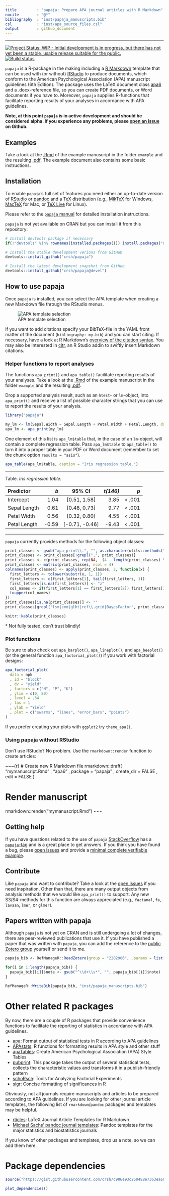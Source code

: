 ```yaml
---
title         : "papaja: Prepare APA journal articles with R Markdown"
nocite        : "@*"
bibliography  : "inst/papaja_manuscripts.bib"
csl           : "inst/apa_source_files.csl"
output        : github_document
---
```


<!-- README.md is generated from README.Rmd. Please edit that file -->

---

[![Project Status: WIP - Initial development is in progress, but there has not yet been a stable, usable release suitable for the public.](http://www.repostatus.org/badges/latest/wip.svg)](http://www.repostatus.org/#wip) [![Build status](https://travis-ci.org/crsh/papaja.svg?branch=master)](https://travis-ci.org/crsh/papaja)

`papaja` is a R-package in the making including a [R Markdown](http://rmarkdown.rstudio.com/) template that can be used with (or without) [RStudio](http://www.rstudio.com/) to produce documents, which conform to the American Psychological Association (APA) manuscript guidelines (6th Edition). The package uses the LaTeX document class [apa6](http://www.ctan.org/pkg/apa6) and a .docx-reference file, so you can create PDF documents, or Word documents if you have to. Moreover, `papaja` supplies R-functions that facilitate reporting results of your analyses in accordance with APA guidelines.

**Note, at this point `papaja` is in active development and should be considered alpha. If you experience any problems, please [open an issue](https://github.com/crsh/papaja/issues) on Github.**
  

## Examples
Take a look at the [.Rmd](https://github.com/crsh/papaja/blob/master/example/example.Rmd) of the example manuscript in the folder `example` and the resulting [.pdf](https://raw.githubusercontent.com/crsh/papaja/master/example/example.pdf). The example document also contains some basic instructions.


## Installation

To enable `papaja`'s full set of features you need either an up-to-date version of [RStudio](http://www.rstudio.com/) or [pandoc](http://johnmacfarlane.net/pandoc/) and a [TeX](http://de.wikipedia.org/wiki/TeX) distribution (e.g., [MikTeX](http://miktex.org/) for Windows, [MacTeX](https://tug.org/mactex/) for Mac, or [TeX Live](http://www.tug.org/texlive/) for Linux).

Please refer to the [`papaja` manual](https://crsh.github.io/papaja_man/introduction.html#getting-started) for detailed installation instructions.

`papaja` is not yet available on CRAN but you can install it from this repository:

```r
# Install devtools package if necessary
if(!"devtools" %in% rownames(installed.packages())) install.packages("devtools")

# Install the stable development verions from GitHub
devtools::install_github("crsh/papaja")

# Install the latest development snapshot from GitHub
devtools::install_github("crsh/papaja@devel")
```


## How to use papaja
Once `papaja` is installed, you can select the APA template when creating a new Markdown file through the RStudio menus.

![APA template selection](inst/images/template_selection.png)

If you want to add citations specify your BibTeX-file in the YAML front matter of the document (`bibliography: my.bib`) and you can start citing. If necessary, have a look at R Markdown's [overview of the citation syntax](http://rmarkdown.rstudio.com/authoring_bibliographies_and_citations.html). You may also be interested in [citr](https://github.com/crsh/citr), an R Studio addin to swiftly insert Markdown citations.

### Helper functions to report analyses
The functions `apa_print()` and `apa_table()` facilitate reporting results of your analyses. Take a look at the [.Rmd](https://github.com/crsh/papaja/blob/master/example/example.Rmd) of the example manuscript in the folder `example` and the resulting [.pdf](https://raw.githubusercontent.com/crsh/papaja/master/example/example.pdf).

Drop a supported analysis result, such as an `htest`- or `lm`-object, into `apa_print()` and receive a list of possible character strings that you can use to report the results of your analysis.

```r
library("papaja")
```

```r
my_lm <- lm(Sepal.Width ~ Sepal.Length + Petal.Width + Petal.Length, data = iris)
apa_lm <- apa_print(my_lm)
```

One element of this list is `apa_lm$table` that, in the case of an `lm`-object, will contain a complete regression table. Pass `apa_lm$table` to `apa_table()` to turn it into a proper table in your PDF or Word document (remember to set the chunk option `results = "asis"`).

```r
apa_table(apa_lm$table, caption = "Iris regression table.")
```

<!-- GitHub markdown doesn't support MathJax -->

---

Table. *Iris regression table.*

| Predictor     | *b*   | 95% CI          | *t(146)*   | *p*       |
|:--------------|------:|:---------------:|-----------:|----------:|
| Intercept     | 1.04  |  [0.51, 1.58]   | 3.85       | &lt; .001 |
| Sepal Length  | 0.61  |  [0.48, 0.73]   | 9.77       | &lt; .001 |
| Petal Width   | 0.56  |  [0.32, 0.80]   | 4.55       | &lt; .001 |
| Petal Length  | -0.59 |  [-0.71, -0.46] | -9.43      | &lt; .001 |

---

`papaja` currently provides methods for the following object classes:

```r
print_classes <- gsub("apa_print\\.", "", as.character(utils::methods("apa_print")))
print_classes <- print_classes[!grepl(",", print_classes)]
print_classes <- c(print_classes, rep(NA,  (4 - length(print_classes) %% 4) * (length(print_classes) %% 4 > 0)))
print_classes <- matrix(print_classes, ncol = 4)
colnames(print_classes) <- apply(print_classes, 2, function(x) {
  first_letters <- tolower(substr(x, 1, 1))
  first_letters <- c(first_letters[1], tail(first_letters, 1))
  first_letters[is.na(first_letters)] <- "z"
  col_names <- if(first_letters[1] == first_letters[2]) first_letters[1] else paste(first_letters, collapse = "-")
  toupper(col_names)
})
print_classes[is.na(print_classes)] <- ""
print_classes[grepl("lsm|emm|glht|ref\\.grid|BayesFactor", print_classes)] <- paste0(print_classes[grepl("lsm|emm|glht|ref\\.grid|BayesFactor", print_classes)], "<sup>*</sup>")

knitr::kable(print_classes)
```

\* Not fully tested, don't trust blindly!


### Plot functions

Be sure to also check out `apa_barplot()`, `apa_lineplot()`, and `apa_beeplot()` (or the general function `apa_factorial_plot()`) if you work with factorial designs:

```r
apa_factorial_plot(
  data = npk
  , id = "block"
  , dv = "yield"
  , factors = c("N", "P", "K")
  , ylim = c(0, 80)
  , level = .34
  , las = 1
  , ylab = "Yield"
  , plot = c("swarms", "lines", "error_bars", "points")
)
```

If you prefer creating your plots with `ggplot2` try `theme_apa()`.


### Using papaja without RStudio
Don't use RStudio? No problem. Use the `rmarkdown::render` function to create articles:

~~~{r}
# Create new R Markdown file
rmarkdown::draft(
  "mymanuscript.Rmd"
  , "apa6"
  , package = "papaja"
  , create_dir = FALSE
  , edit = FALSE
)

# Render manuscript
rmarkdown::render("mymanuscript.Rmd")
~~~


## Getting help
If you have questions related to the use of `papaja` [StackOverflow](https://stackoverflow.com/questions/tagged/papaja) has a [`papaja`-tag](https://stackoverflow.com/questions/tagged/papaja) and is a great place to get answers.
If you think you have found a bug, please [open issues](https://github.com/crsh/papaja/issues) and provide a [minimal complete verifiable example](https://stackoverflow.com/help/mcve).


## Contribute
Like `papaja` and want to contribute? Take a look at the [open issues](https://github.com/crsh/papaja/issues) if you need inspiration. Other than that, there are many output objects from analysis methods that we would like `apa_print()` to support. Any new S3/S4-methods for this function are always appreciated (e.g., `factanal`, `fa`, `lavaan`, `lmer`, or `glmer`).


## Papers written with papaja
Although `papaja` is not yet on CRAN and is still undergoing a lot of changes, there are peer-reviewed publications that use it. If you have published a paper that was written with `papaja`, you can add the reference to the [public Zotero group](https://www.zotero.org/groups/2202906/papaja) yourself or send it to me.

```r
papaja_bib <- RefManageR::ReadZotero(group = "2202906", .params = list())

for(i in 1:length(papaja_bib)) {
  papaja_bib[[i]]$note <- gsub("^\\d+\\s*", "", papaja_bib[[i]]$note)
}

RefManageR::WriteBib(papaja_bib, "inst/papaja_manuscripts.bib")
```

<div id = "refs"></div>


<!-- ### Journal publications -->

<!-- Stahl, C., Barth, M., & Haider, H. (2015). Distorted estimates of implicit and explicit learning in applications of the process-dissociation procedure to the SRT task. *Consciousness & Cognition*, 37, 27–43. -->
<!-- doi: [10.1016/j.concog.2015.08.003](http://dx.doi.org/10.1016/j.concog.2015.08.003) -->

<!-- Aust, F., & Edwards, J. D. (2016). Incremental validity of Useful Field of View subtests for the prediction of Instrumental Activities of Daily Living. *Journal of Clinical and Experimental Neuropsychology*, 38, 497-515. -->
<!-- doi: [10.1080/13803395.2015.1125453](http://dx.doi.org/10.1080/13803395.2015.1125453) -->

<!-- Stahl, C., Haaf, J., & Corneille, O. (2016). Subliminal Evaluative Conditioning? Above-Chance CS Identification May Be Necessary and Insufficient for Attitude Learning. *Journal of Experimental Psychology: General*, 145 (9), 1107-1131. -->
<!-- doi: [10.1037/xge0000191](http://dx.doi.org/10.1037/xge0000191) -->

<!-- Stahl, C. & Heycke, T. (2016). Evaluative Conditioning with Simultaneous and Sequential Pairings Under Incidental and Intentional Learning Conditions. *Social Cognition*, 34, 382-412. doi: [10.1521/soco.2016.34.5.382](http://dx.doi.org/10.1521/soco.2016.34.5.382) -->

<!-- Papenberg, M., Willing, S. & Musch, J. (2017). Sequentially presented response options prevent the use of testwiseness cues in multiple-choice testing. *Psychological Test and Assessment Modeling*, 59, 245-266. -->

<!-- Heycke, T., Aust, F., & Stahl, C. (2017). Subliminal influence on preferences? A test of evaluative conditioning for brief visual conditioned stimuli using auditory unconditioned stimuli. *Royal Society Open Science*, 4, 160935. doi: [10.1098/rsos.160935](http://dx.doi.org/10.1098/rsos.160935) ([Data & R Markdown files](https://osf.io/cx5eh/)) -->

<!-- McHugh, C., McGann, M., Igou, E. R., & Kinsella, E. L. (2017). Searching for Moral Dumbfounding: Identifying Measurable Indicators of Moral Dumbfounding. *Collabra: Psychology*, 3(1), 23. doi: [10.1525/collabra.79](http://doi.org/10.1525/collabra.79) ([Data & R Markdown files](https://osf.io/wm6vc/)) -->

<!-- Haaf, J. M., & Rouder, J. N. (2017). Developing constraint in Bayesian mixed models. Psychological Methods, 22(4), 779-798. doi: [10.1037/met0000156](http://doi.org/10.1037/met0000156) ([R Markdown files](https://github.com/PerceptionAndCognitionLab/ctx-indiff)) -->

<!-- Rouder, J. N., Haaf, J. M., & Aust, F. (2018). From theories to models to predictions: A Bayesian model comparison approach. *Communication Monographs*, 85(1), 41-56. doi: [10.1080/03637751.2017.1394581](https://doi.org/10.1080/03637751.2017.1394581) -->

<!-- Heycke, T., Gehrmann, S., Haaf, J. M., & Stahl, C. (2018). Of two minds or one? A registered replication of Rydell et al. (2006). Cognition and Emotion, 0(0), 1–20. doi: [10.1080/02699931.2018.1429389](http://doi.org/10.1080/02699931.2018.1429389) ([Data & R Markdown files](https://osf.io/c57sr/)) -->

<!-- Heino, Matti T. J., Vuorre, M., & Hankonen, N. (2018) Bayesian evaluation of behavior change interventions: a brief introduction and a practical example. _Health Psychology and Behavioral Medicine_, 6(1), 49-78. doi: [10.1080/21642850.2018.1428102](https://dx.doi.org/10.1080/21642850.2018.1428102) ([Data & R Markdown files](https://zenodo.org/record/1209814#.Wvy3H4jOVGM)) -->

<!-- Sauer, S. (in press). Observation oriented modeling revised from a statistical point of view. *Behavior Research Methods*. doi: [10.3758/s13428-017-0949-8](https://doi.org/10.3758/s13428-017-0949-8) ([Data & R Markdown files](https://osf.io/6vhja/)) -->

<!-- Aust, F., Haaf, J. M., & Stahl, C. (in press). A memory-based judgment account of expectancy-liking dissociations in evaluative conditioning. _Journal of Experimental Psychology: Learning, Memory, and Cognition_. ([Data & R Markdown files](https://osf.io/vnmby/)) -->

<!-- Barth, M., Stahl, C., & Haider, H. (in press). Assumptions of the process-dissociation procedure are violated in sequence learning. _Journal of Experimental Psychology: Learning, Memory, and Cognition_.  ([Data & R Markdown files](https://github.com/methexp/pdl2)) -->

<!-- Lakens, D., Scheel, A. M., & Isager, P. M. (in press). Equivalence Testing for Psychological Research: A Tutorial. _Advances in Methods and Practices in Psychological Science_. ([Data & R Markdown files](https://osf.io/qamc6/)) -->
<!-- s -->

<!-- Bergmann, C., Tsuji, S., Piccinini, P. E., Lewis, M., Braginsky, M., Frank, M. C., & Cristia, A. (in press). Promoting replicability in developmental research through meta-analyses: Insights from language acquisition research. _Child Development_, . doi: [doi.org/10.1111/cdev.13079](http://doi.org/10.1111/cdev.13079) ([Data & R Markdown files](https://osf.io/uhv3d/)) -->

<!-- Buchanan, E. M., & Scofield, J. E. (in press). Methods to Detect Low Quality Data and Its Implication for Psychological Research. _Behavior Research Methods_. doi: [10.3758/s13428-018-1035-6](http://dx.doi.org/10.3758/s13428-018-1035-6) ([Data & R Markdown files](https://osf.io/x6t8a/)) -->


<!-- ### Preprints -->

<!-- Stahl, C., Henze, L., & Aust, F. (2016, September 21). False memory for perceptually similar but conceptually distinct line drawings. *PsyArXiv*. doi: [10.17605/OSF.IO/ZR7M8](http://dx.doi.org/10.17605/OSF.IO/ZR7M8) ([Data & R Markdown files](https://osf.io/jxm7z/)) -->

<!-- Urry, H. L., Sifre, E., Song, J., Steinberg, H., Bornstein, M., Kim, J., … Andrews, M. (2017, March 13). Replication of Eskine, K. J., Kacinik, N. A., & Prinz, J. J. (2011) at Tufts University - Spring, 2017. Preprint retrieved from https://osf.io/fu384/ ([Data & R Markdown files](https://osf.io/ddmkm)) -->

<!-- Buchanan, E. M, & Scofield, J. E. (2017, August 25). Bulletproof Bias? Considering the Type of Data in Common Proportion of Variance Effect Sizes. Preprint retrieved from https://osf.io/cs4vy/ ([Data & R Markdown files](https://osf.io/urd8q/)) -->

<!-- Heyman, T., & Heyman, G. (2018, February 2). Can prediction-based distributional semantic models predict typicality?  *PsyArXiv*. doi: [10.17605/OSF.IO/59XTD](http://doi.org/10.17605/OSF.IO/59XTD) ([Data & R Markdown files](https://osf.io/nkfjy/)) -->

<!-- Heycke, T., & Stahl, C. (2018, February 21). No Evaluative Conditioning Effects with Briefly Presented Stimuli. *PsyArXiv*. doi: [10.17605/OSF.IO/UJQ4G](http://dx.doi.org/10.17605/OSF.IO/UJQ4G) ([Data & R Markdown files](https://osf.io/3dn7e/)) -->

<!-- Hardwicke, T. E., Mathur, M. B., MacDonald, K. E., Nilsonne, G., Banks, G. C.,... Frank, M. C. (2018, March 19). Data availability, reusability, and analytic reproducibility: Evaluating the impact of a mandatory open data policy at the journal Cognition. *PsyArXiv*. doi: [10.17605/OSF.IO/39CFB](http://doi.org/10.17605/OSF.IO/39CFB) ([Data & R Markdown files](https://osf.io/wn8fd/)) -->

<!-- Pollet, T., & Saxton, T. (2018, April 1). How diverse are the samples used in the journals ‘Evolution & Human Behavior’ and ‘Evolutionary Psychology’? *PsyArXiv*. doi: [10.17605/OSF.IO/7H24P](http://doi.org/10.17605/OSF.IO/7H24P) -->

<!-- Harms, C., & Lakens, D. (2018, April 4). Making 'Null Effects' Informative: Statistical Techniques and Inferential Frameworks.  *PsyArXiv*. doi: [10.17605/OSF.IO/48ZCA](http://doi.org/10.17605/OSF.IO/48ZCA) ([Data & R Markdown files](https://osf.io/wptju/)) -->

<!-- Hardwicke, T. E., & Ioannidis, j. (2018, April 16). Mapping the Universe of Registered Reports. *PsyArXiv*. doi: [10.17605/OSF.IO/FZPCY](http://doi.org/10.17605/OSF.IO/FZPCY) ([Data & R Markdown files](https://osf.io/7dpwb/)) -->

<!-- Derringer, J. (2018, April 16). A simple correction for non-independent tests. *PsyArXiv*. doi: [10.17605/OSF.IO/F2TYW](http://doi.org/10.17605/OSF.IO/F2TYW) ([Data & R Markdown files](https://osf.io/re5w2/)) -->

<!-- Faulkenberry, T. J., Cruise, A., & Shaki, S. (2018, May 17). Task characteristics modulate unit-decade binding in two-digit number representation. Preprint retrieved from https://github.com/tomfaulkenberry/twoDigitTaskManip ([Data & R Markdown files](https://github.com/tomfaulkenberry/twoDigitTaskManip)) -->

<!-- Buchanan, E. M., Foreman, R. E., Johnson, B., Pavlacic, J. M., Swadley, R. N., & Schulenberg, S. E. (2018, May 21). Does the Delivery Matter? Examining Randomization at the Item Level. *PsyArXiv*. doi: [10.17605/OSF.IO/P93DF](http://doi.org/10.17605/OSF.IO/P93DF) ([Data & R Markdown files](https://osf.io/gvx7s/)) -->

<!-- Valentine, K. D., Buchanan, E. M., Scofield, J. E., & Beauchamp, M. T. (2018, May 21). Beyond p-values: Utilizing Multiple Estimates to Evaluate Evidence. *PsyArXiv*. doi: [10.17605/OSF.IO/9HP7Y](http://doi.org/10.17605/OSF.IO/9HP7Y) ([Data & R Markdown files](https://osf.io/u9hf4/)) -->

<!-- Buchanan, E. M., Johnson, B. N., Miller, A., Stockburger, D. W., & Beauchamp, M. (2018, May 21). Perceived Grading and Student Evaluation of Instruction. *PsyArXiv*. doi: [10.17605/OSF.IO/7X4UF](http://doi.org/10.17605/OSF.IO/7X4UF) ([Data & R Markdown files](https://osf.io/jdpfs/)) -->

<!-- Maxwell, N., & Buchanan, E. M. (2018, May 21). Investigating the Interaction between Associative, Semantic, and Thematic Database Norms for Memory Judgments and Retrieval. *PsyArXiv*. doi: [10.17605/OSF.IO/FCESN](http://doi.org/10.17605/OSF.IO/FCESN) ([Data & R Markdown files](https://osf.io/y8h7v/)) -->

<!-- Buchanan, E. M., Valentine, K. D., & Maxwell, N. (2018, May 21). The LAB: Linguistic Annotated Bibliography. *PsyArXiv*. doi: [10.17605/OSF.IO/H3BWX](http://doi.org/10.17605/OSF.IO/H3BWX) ([Data & R Markdown files](https://osf.io/9bcws/)) -->

<!-- Buchanan, E. M., Valentine, K. D., & Maxwell, N. (2018, May 21). English Semantic Feature Production Norms: An Extended Database of 4,436 Concepts. *PsyArXiv*. doi: [10.17605/OSF.IO/GXBF4](http://doi.org/10.17605/OSF.IO/GXBF4) ([Data & R Markdown files](https://osf.io/cjyzw/)) -->

<!-- Pavlacic, J. M., Buchanan, E. M., Maxwell, N., Hopke, T. G., & Schulenberg, S. E. (2018, May 21). A Meta-Analysis of Expressive Writing on Positive Psychology Variables and Traumatic Stress. *PsyArXiv*. doi: [10.17605/OSF.IO/U98CW](http://doi.org/10.17605/OSF.IO/U98CW) ([Data & R Markdown files](https://osf.io/4mjqt/)) -->

<!-- Buchanan, E. M., Scofield, J. E., & Nunley, N. (2018, May 21). The N400's 3 As: Association, Automaticity, Attenuation (and Some Semantics Too). *PsyArXiv*. doi: [10.17605/OSF.IO/6W2SE](http://doi.org/10.17605/OSF.IO/6W2SE) ([Data & R Markdown files](https://osf.io/h5sd6/)) -->

<!-- Jordan, K. N., Buchanan, E. M., & Padfield, W. E. (2018, May 21). Focus on the Target: The Role of Attentional Focus in Decisions about War. *PsyArXiv*. doi: [10.17605/OSF.IO/9FGU8](http://doi.org/10.17605/OSF.IO/9FGU8) ([Data & R Markdown files](https://osf.io/r8qp2/)) -->

<!-- Buchanan, E. M., & Valentine, K. D. (2018, May 21). An Extension of the QWERTY Effect: Not Just the Right Hand, Expertise and Typability Predict Valence Ratings of Words. *PsyArXiv*. doi: [10.17605/OSF.IO/K7DX5](http://doi.org/10.17605/OSF.IO/K7DX5) ([Data & R Markdown files](https://osf.io/zs2qj/)) -->

<!-- Maxwell, N., & Buchanan, E. M. (2018, May 21). Modeling Memory: Exploring the Relationship Between Word Overlap and Single Word Norms when Predicting Relatedness Judgments and Retrieval. *PsyArXiv*. doi: [10.17605/OSF.IO/QEKAD](http://doi.org/10.17605/OSF.IO/QEKAD) ([Data & R Markdown files](https://osf.io/j7qtc/)) -->


# Other related R packages
By now, there are a couple of R packages that provide convenience functions to facilitate the reporting of statistics in accordance with APA guidelines.

- [apa](https://github.com/dgromer/apa): Format output of statistical tests in R according to APA guidelines
- [APAstats](https://github.com/achetverikov/APAstats): R functions for formatting results in APA style and other stuff
- [apaTables](https://github.com/dstanley4/apaTables): Create American Psychological Association (APA) Style Tables
- [pubprint](https://bitbucket.org/mutluyum/pubprint): This package takes the output of several statistical tests, collects the characteristic values and transforms it in a publish-friendly pattern
- [schoRsch](https://cran.r-project.org/web/packages/schoRsch/index.html): Tools for Analyzing Factorial Experiments
- [sigr](https://github.com/WinVector/sigr): Concise formatting of significances in R

Obviously, not all journals require manuscripts and articles to be prepared according to APA guidelines.
If you are looking for other journal article templates, the following list of `rmarkdown`/`pandoc` packages and templates may be helpful.

- [rticles](https://github.com/rstudio/rticles): LaTeX Journal Article Templates for R Markdown
- [Michael Sachs' pandoc journal templates](https://github.com/sachsmc/pandoc-journal-templates): Pandoc templates for the major statistics and biostatistics journals

If you know of other packages and templates, drop us a note, so we can add them here.


# Package dependencies

```r
source("https://gist.githubusercontent.com/crsh/c906e93c260488e7363ea606243057c2/raw/f6f0fce38bc274446d205854ea35cfa03b9b1f7a/plot_dependencies.R")

plot_dependencies()
```
